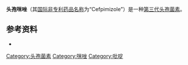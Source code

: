 {{medical}}
{{Drugbox
| IUPAC_name        = 2-[1-([(6R,7R)-2-carboxy-7-([(2R)-2-[(5-carboxy1H-imidazole-4-carbonyl)amino]-2-phenylacetyl]amino)-8-oxo-5-thia-1-azabicyclo[4.2.0]oct-2-en-3-yl]methyl)pyridin-1-ium-4-yl]ethanesulfonate
| image             = Cefpimizole.svg 
| width             = 280
| CAS_number_Ref = {{cascite|correct|??}}
| CAS_number = 84880-03-5
| ATC_prefix = none
| ATC_suffix =  
| ATC_supplemental =  
| DrugBank_Ref = {{drugbankcite|correct|drugbank}}
| DrugBank =  
 
| ChEMBL_Ref = {{ebicite|changed|EBI}}
| ChEMBL = 2103902
| UNII_Ref = {{fdacite|correct|FDA}}
| UNII = 24S58UHU7N
| KEGG_Ref = {{keggcite|correct|kegg}}
| KEGG = D03427
|  PubChem = 11765031
|  ChemSpiderID_Ref = {{chemspidercite|changed|chemspider}}
| ChemSpiderID = 61863
|  StdInChI_Ref = {{stdinchicite|changed|chemspider}}
| StdInChI = 1S/C28H26N6O10S2/c35-23(18(16-4-2-1-3-5-16)31-24(36)19-20(27(38)39)30-14-29-19)32-21-25(37)34-22(28(40)41)17(13-45-26(21)34)12-33-9-6-15(7-10-33)8-11-46(42,43)44/h1-7,9-10,14,18,21,26H,8,11-13H2,(H5-,29,30,31,32,35,36,38,39,40,41,42,43,44)/t18-,21-,26-/m1/s1
|  StdInChIKey_Ref = {{stdinchicite|changed|chemspider}}
| StdInChIKey = LNZMRLHZGOBKAN-KAWPREARSA-N
| chemical_formula  = 
| C=28 | H=26 | N=6 | O=10 | S=2 
| molecular_weight  = 670.67 g/mol
| smiles            = C1C(=C(N2C(S1)C(C2=O)NC(=O)C(C3=CC=CC=C3)NC(=O)C4=C(NC=N4)C(=O)O)C(=O)O)
C[N+]5=CC=C(C=C5)CCS(=O)(=O)[O-]
| bioavailability   = 
| protein_bound     = 
| metabolism        = 
| elimination_half-life = 
| excretion         = 
| pregnancy_AU      =  <!-- A / B1 / B2 / B3 / C / D / X -->
| pregnancy_US      =  <!-- A / B            / C / D / X -->
| pregnancy_category=  
| legal_AU =  <!-- S2, S3, S4, S5, S6, S7, S8, S9 or Unscheduled-->
| legal_CA =  <!-- Schedule I, II, III, IV, V, VI, VII, VIII -->
| legal_UK =  <!-- GSL, P, POM, CD, or Class A, B, C -->
| legal_US =  <!-- OTC / Rx-only / Schedule I, II, III, IV, V -->
| legal_status      = 仅凭处方销售、使用
| routes_of_administration = 
}}

'''头孢咪唑'''（其[[国际非专利药品名称|国际非专利药品名称]]为“Cefpimizole”）是一种[[头孢菌素#第三代|第三代头孢菌素]]。

==参考资料==
*{{cite journal |author=Hara K, Shimada J |title=[New antimicrobial agent series XXI: Cefpimizole] |language=ja |journal=Jpn J Antibiot |volume=40 |issue=6 |pages=1108–22 |pmid=3312705 |doi= |url=|date=June 1987}}

{{antibiotic-stub}}

{{CephalosporinAntiBiotics}}

[[Category:头孢菌素|Category:头孢菌素]]
[[Category:咪唑|Category:咪唑]]
[[Category:吡啶|Category:吡啶]]